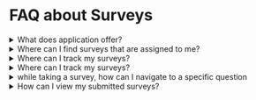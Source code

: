
# FAQ about Surveys

<details>
<summary>What does <ProductName/> application offer?</summary> 
<p><ProductName/> is an open source solution where you can take up surveys that evaluate a specific area of improvement.</p>

<p>To learn more, see <a href="intro">Welcome to <ProductName/></a>.</p>

</details>

<details>
<summary>Where can I find surveys that are assigned to me?</summary>

You can view your assigned surveys using the **Survey** tile.

To learn more, see <a href="viewsurvey">Viewing Surveys</a>.
</details>

<details>
<summary>Where can I track my surveys?</summary>

You can track the completion status of each survey by viewing its status.

To learn more, see <a href="viewsurvey">Viewing Surveys</a>.

</details>

<details>
<summary>Where can I track my surveys?</summary>

You can track the completion status of each survey by viewing its status.

To learn more, see <a href="viewsurvey">Viewing Surveys</a>.

</details>

<details>
<summary>while taking a survey, how can I navigate to a specific question</summary>

The **Question Map** provides an overview of questions. To answer or modify a question, click on its number.

To learn more, see <a href="startsurvey">Adding Responses to a Survey</a>.

</details>

<details>
<summary>How can I view my submitted surveys?</summary>

On the Survey Reports page, You can view the list of submitted surveys and the responses saved during submission.

To learn more, see <a href="surveyreports">Survey Reports</a>.

</details>